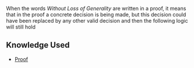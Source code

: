 When the words ''Without Loss of Generality'' are written in a proof, it means that in the proof a concrete decision is being made, but this decision could have been replaced by any other valid decision and then the following logic will still hold 

== Knowledge Used ==

* [[Proof]]

{{Knowledge Metadata|Proof Techniques|Definition}}